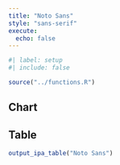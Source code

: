 ```yaml
---
title: "Noto Sans"
style: "sans-serif"
execute: 
  echo: false
---
```


```r
#| label: setup
#| include: false

source("../functions.R")
```


::: {.panel-tabset}
## Chart


## Table

```r

output_ipa_table("Noto Sans")
```

:::